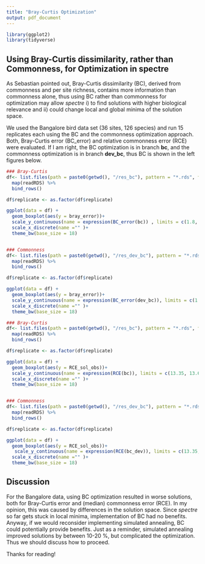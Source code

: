 ```yaml
---
title: "Bray-Curtis Optimization"
output: pdf_document
---
```


```r
library(ggplot2)
library(tidyverse)
```

## Using Bray-Curtis dissimilarity, rather than Commonness, for Optimization in spectre

As Sebastian pointed out, Bray-Curtis dissimilarity (BC), derived from commonness and per site richness, contains more information than commonness alone, thus using BC rather than commonness for optimization may allow *spectre* i) to find solutions with higher biological relevance and ii) could change local and global minima of the solution space. 

We used the Bangalore bird data set (36 sites, 126 species) and run 15 replicates each using the BC and the commonness optimization approach. Both, Bray-Curtis error (BC_error) and relative commonness error (RCE) were evaluated. If I am right, the BC optimization is in branch **bc**, and the commonness optimization is in branch **dev_bc**, thus BC is shown in the left figures below.  

```r

### Bray-Curtis
df<- list.files(path = paste0(getwd(), "/res_bc"), pattern = "*.rds", full.names = TRUE) %>%
  map(readRDS) %>%
  bind_rows()

df$replicate <- as.factor(df$replicate)

ggplot(data = df) + 
  geom_boxplot(aes(y = bray_error))+ 
  scale_y_continuous(name = expression(BC_error(bc)) , limits = c(1.8, 2.8)) + 
  scale_x_discrete(name ="" )+
  theme_bw(base_size = 18)


### Commonness 
df<- list.files(path = paste0(getwd(), "/res_dev_bc"), pattern = "*.rds", full.names = TRUE) %>%
  map(readRDS) %>%
  bind_rows()

df$replicate <- as.factor(df$replicate)

ggplot(data = df) + 
  geom_boxplot(aes(y = bray_error))+ 
  scale_y_continuous(name = expression(BC_error(dev_bc)), limits = c(1.8, 2.8 ) )+ #, breaks = seq(3.9, 4.0, 0.02 ), limits = c(3.91, 3.98)) + 
  scale_x_discrete(name ="" )+
  theme_bw(base_size = 18)

```


```r

### Bray-Curtis
df<- list.files(path = paste0(getwd(), "/res_bc"), pattern = "*.rds", full.names = TRUE) %>%
  map(readRDS) %>%
  bind_rows()

df$replicate <- as.factor(df$replicate)

ggplot(data = df) + 
  geom_boxplot(aes(y = RCE_sol_obs))+ 
  scale_y_continuous(name = expression(RCE(bc)), limits = c(13.35, 13.6) ) + #, breaks = seq(3.9, 4.0, 0.02 ), limits = c(3.91, 3.98)) + 
  scale_x_discrete(name ="" )+
  theme_bw(base_size = 18)


### Commonness 
df<- list.files(path = paste0(getwd(), "/res_dev_bc"), pattern = "*.rds", full.names = TRUE) %>%
  map(readRDS) %>%
  bind_rows()

df$replicate <- as.factor(df$replicate)

ggplot(data = df) + 
  geom_boxplot(aes(y = RCE_sol_obs))+ 
   scale_y_continuous(name = expression(RCE(bc_dev)), limits = c(13.35, 13.6) ) + #, breaks = seq(3.9, 4.0, 0.02 ), limits = c(3.91, 3.98)) + 
  scale_x_discrete(name ="" )+
  theme_bw(base_size = 18)
```

## Discussion
For the Bangalore data, using BC optimization resulted in worse solutions, both for Bray-Curtis error and (median) commonness error (RCE). In my opinion, this was caused by differences in the solution space. Since *spectre* so far gets stuck in local minima, implementation of BC had no benefits. Anyway, if we would reconsider implementing simulated annealing, BC could potentially provide benefits. Just as a reminder, simulated annealing improved solutions by between 10-20 %, but complicated the optimization. Thus we should discuss how to proceed. 

Thanks for reading! 